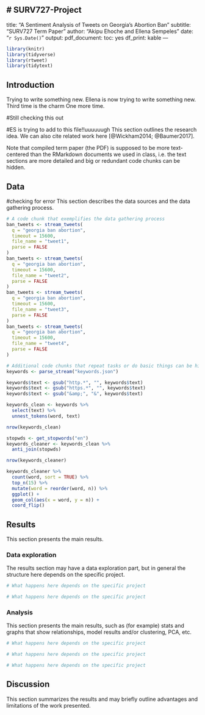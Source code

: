 # SURV727-Project
---
title: "A Sentiment Analysis of Tweets on Georgia's Abortion Ban"
subtitle: "SURV727 Term Paper"
author: "Akipu Ehoche and Ellena Sempeles"
date: "`r Sys.Date()`"
output:
  pdf_document:
    toc: yes
    df_print: kable
---

```r
library(knitr)
library(tidyverse)
library(rtweet)
library(tidytext)
```
## Introduction
Trying to write something new.
Ellena is now trying to write something new.
Third time is the charm
One more time.

#Still checking this out

#ES is trying to add to this file!!uuuuuugh
This section outlines the research idea. We can also cite related work here [@Wickham2014; @Baumer2017].

Note that compiled term paper (the PDF) is supposed to be more text-centered than the RMarkdown documents we used in class, i.e. the text sections are more detailed and big or redundant code chunks can be hidden.

## Data
#checking for error
This section describes the data sources and the data gathering process.


```r
# A code chunk that exemplifies the data gathering process
ban_tweets <- stream_tweets(
  q = "georgia ban abortion",
  timeout = 15600,
  file_name = "tweet1",
  parse = FALSE
)
ban_tweets <- stream_tweets(
  q = "georgia ban abortion",
  timeout = 15600,
  file_name = "tweet2",
  parse = FALSE
)
ban_tweets <- stream_tweets(
  q = "georgia ban abortion",
  timeout = 15600,
  file_name = "tweet3",
  parse = FALSE
)
ban_tweets <- stream_tweets(
  q = "georgia ban abortion",
  timeout = 15600,
  file_name = "tweet4",
  parse = FALSE
)


```

```r
# Additional code chunks that repeat tasks or do basic things can be hidden
keywords <- parse_stream("keywords.json")

keywords$text <- gsub("http.*", "", keywords$text)
keywords$text <- gsub("https.*", "", keywords$text)
keywords$text <- gsub("&amp;", "&", keywords$text)

keywords_clean <- keywords %>%
  select(text) %>%
  unnest_tokens(word, text)

nrow(keywords_clean)

stopwds <- get_stopwords("en")
keywords_cleaner <- keywords_clean %>%
  anti_join(stopwds)

nrow(keywords_cleaner)

keywords_cleaner %>%
  count(word, sort = TRUE) %>%
  top_n(15) %>%
  mutate(word = reorder(word, n)) %>%
  ggplot() +
  geom_col(aes(x = word, y = n)) +
  coord_flip()
```

## Results

This section presents the main results.

### Data exploration

The results section may have a data exploration part, but in general the structure here depends on the specific project.

```r
# What happens here depends on the specific project
```

```r
# What happens here depends on the specific project
```

### Analysis

This section presents the main results, such as (for example) stats and graphs that show relationships, model results and/or clustering, PCA, etc.

```r
# What happens here depends on the specific project
```

```r
# What happens here depends on the specific project
```

```r
# What happens here depends on the specific project
```

## Discussion

This section summarizes the results and may briefly outline advantages and limitations of the work presented.
